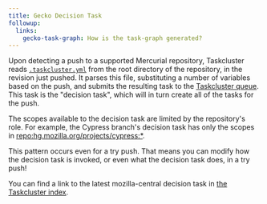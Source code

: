 ---
title: Gecko Decision Task
followup:
  links:
    gecko-task-graph: How is the task-graph generated?
---

Upon detecting a push to a supported Mercurial repository, Taskcluster reads [`.taskcluster.yml`](https://dxr.mozilla.org/mozilla-central/source/.taskcluster.yml) from the root directory of the repository, in the revision just pushed.
It parses this file, substituting a number of variables based on the push, and submits the resulting task to the [Taskcluster queue](/docs/manual/tasks/queue).
This task is the "decision task", which will in turn create all of the tasks for the push.

The scopes available to the decision task are limited by the repository's role.
For example, the Cypress branch's decision task has only the scopes in [repo:hg.mozilla.org/projects/cypress:*](https://tc.example.com/auth/roles/#repo:hg.mozilla.org%252fprojects%252fcypress:*).

This pattern occurs even for a try push.
That means you can modify how the decision task is invoked, or even what the decision task does, in a try push!

You can find a link to the latest mozilla-central decision task in [the Taskcluster index](https://tc.example.com/index/#gecko.v2.mozilla-central.latest.firefox/gecko.v2.mozilla-central.latest.firefox.decision).

